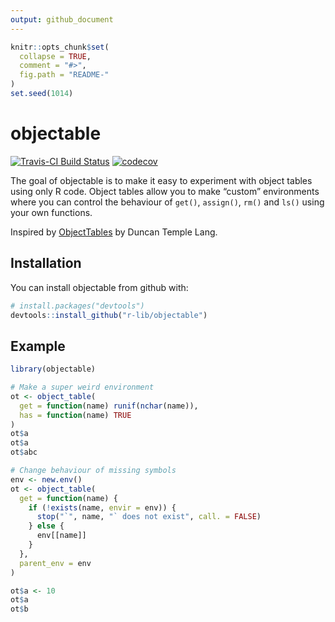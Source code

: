 ```yaml
---
output: github_document
---
```


<!-- README.md is generated from README.Rmd. Please edit that file -->

```r
knitr::opts_chunk$set(
  collapse = TRUE,
  comment = "#>",
  fig.path = "README-"
)
set.seed(1014)
```

# objectable

[![Travis-CI Build Status](https://travis-ci.org/r-lib/objectable.svg?branch=master)](https://travis-ci.org/r-lib/objectable)
[![codecov](https://codecov.io/gh/r-lib/objectable/branch/master/graph/badge.svg)](https://codecov.io/gh/r-lib/objectable)

The goal of objectable is to make it easy to experiment with object tables using only R code. Object tables allow you to make "custom" environments where you can control the behaviour of `get()`, `assign()`, `rm()` and `ls()` using your own functions.

Inspired by [ObjectTables](https://github.com/omegahat/ObjectTables) by Duncan Temple Lang.

## Installation

You can install objectable from github with:

```r
# install.packages("devtools")
devtools::install_github("r-lib/objectable")
```

## Example

```r
library(objectable)

# Make a super weird environment
ot <- object_table(
  get = function(name) runif(nchar(name)),
  has = function(name) TRUE
)
ot$a
ot$a
ot$abc
```

```r
# Change behaviour of missing symbols
env <- new.env()
ot <- object_table(
  get = function(name) {
    if (!exists(name, envir = env)) {
      stop("`", name, "` does not exist", call. = FALSE)
    } else {
      env[[name]]
    }
  },
  parent_env = env
)

ot$a <- 10
ot$a
ot$b
```


